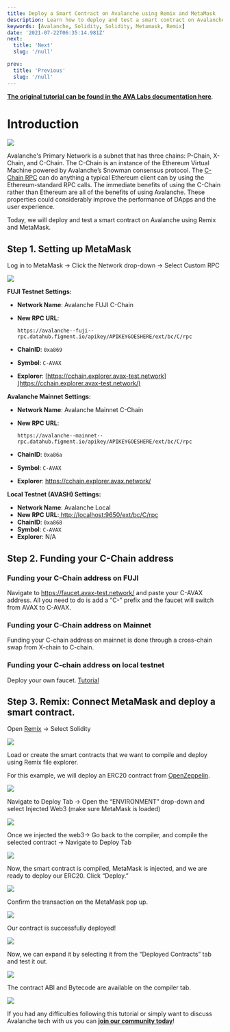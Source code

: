 ```yaml
---
title: Deploy a Smart Contract on Avalanche using Remix and MetaMask
description: Learn how to deploy and test a smart contract on Avalanche using Remix and MetaMask
keywords: [Avalanche, Solidity, Solidity, Metamask, Remix]
date: '2021-07-22T06:35:14.981Z'
next:
  title: 'Next'
  slug: '/null'

prev:
  title: 'Previous'
  slug: '/null'
---
```


[**The original tutorial can be found in the AVA Labs documentation here**](https://docs.avax.network/build/tutorials/platform/deploy-a-smart-contract-on-avalanche-using-remix-and-metamask).

# Introduction

![](./assets/avalanche-deploy-a-smart-contract-on-avalanche-using-remix-and-metamask-image-1.png)

Avalanche's Primary Network is a subnet that has three chains: P-Chain, X-Chain, and C-Chain. The C-Chain is an instance of the Ethereum Virtual Machine powered by Avalanche’s Snowman consensus protocol. The [C-Chain RPC](https://docs.figment.io/network-documentation/avalanche/rpc-and-rest-api) can do anything a typical Ethereum client can by using the Ethereum-standard RPC calls. The immediate benefits of using the C-Chain rather than Ethereum are all of the benefits of using Avalanche. These properties could considerably improve the performance of DApps and the user experience.

Today, we will deploy and test a smart contract on Avalanche using Remix and MetaMask.

## Step 1. Setting up MetaMask

Log in to MetaMask -> Click the Network drop-down -> Select Custom RPC

![](./assets/avalanche-deploy-a-smart-contract-on-avalanche-using-remix-and-metamask-image-2.png)

**FUJI Testnet Settings:**

- **Network Name**: Avalanche FUJI C-Chain

- **New RPC URL**:

  `https://avalanche--fuji--rpc.datahub.figment.io/apikey/APIKEYGOESHERE/ext/bc/C/rpc`

- **ChainID**: `0xa869`

- **Symbol**: `C-AVAX`

- **Explorer**: [https://cchain.explorer.avax-test.network](https://cchain.explorer.avax-test.network/)

**Avalanche Mainnet Settings:**

- **Network Name**: Avalanche Mainnet C-Chain

- **New RPC URL**:

  `https://avalanche--mainnet--rpc.datahub.figment.io/apikey/APIKEYGOESHERE/ext/bc/C/rpc`

- **ChainID**: `0xa86a`

- **Symbol**: `C-AVAX`

- **Explorer**: <https://cchain.explorer.avax.network/>

**Local Testnet (AVASH) Settings:**

- **Network Name**: Avalanche Local
- **New RPC URL**:[ ](http://localhost:9650/ext/bc/C/rpc)<http://localhost:9650/ext/bc/C/rpc>
- **ChainID**: `0xa868`
- **Symbol**: `C-AVAX`
- **Explorer**: N/A

## Step 2. Funding your C-Chain address

### **Funding your C-Chain address on FUJI** <a id="d718"></a>

Navigate to <https://faucet.avax-test.network/> and paste your C-AVAX address. All you need to do is add a “C-” prefix and the faucet will switch from AVAX to C-AVAX.

### Funding your C-Chain address on Mainnet <a id="1997"></a>

Funding your C-chain address on mainnet is done through a cross-chain swap from X-chain to C-chain.

### Funding your C-chain address on local testnet

Deploy your own faucet. [Tutorial](https://medium.com/avalabs/the-ava-platform-tools-pt-2-the-ava-faucet-48f28da57146)

## Step 3. Remix: Connect MetaMask and deploy a smart contract.

Open [Remix](https://remix.ethereum.org/) -> Select Solidity

![](./assets/avalanche-deploy-a-smart-contract-on-avalanche-using-remix-and-metamask-image-3.png)

Load or create the smart contracts that we want to compile and deploy using Remix file explorer.

For this example, we will deploy an ERC20 contract from [OpenZeppelin](https://openzeppelin.com/contracts).

![](./assets/avalanche-deploy-a-smart-contract-on-avalanche-using-remix-and-metamask-image-4.png)

Navigate to Deploy Tab -> Open the “ENVIRONMENT” drop-down and select Injected Web3 (make sure MetaMask is loaded)

![](./assets/avalanche-deploy-a-smart-contract-on-avalanche-using-remix-and-metamask-image-5.png)

Once we injected the web3-> Go back to the compiler, and compile the selected contract -> Navigate to Deploy Tab

![](./assets/avalanche-deploy-a-smart-contract-on-avalanche-using-remix-and-metamask-image-6.png)

Now, the smart contract is compiled, MetaMask is injected, and we are ready to deploy our ERC20. Click “Deploy.”

![](./assets/avalanche-deploy-a-smart-contract-on-avalanche-using-remix-and-metamask-image-7.png)

Confirm the transaction on the MetaMask pop up.

![](./assets/avalanche-deploy-a-smart-contract-on-avalanche-using-remix-and-metamask-image-8.png)

Our contract is successfully deployed!

![](./assets/avalanche-deploy-a-smart-contract-on-avalanche-using-remix-and-metamask-image-9.png)

Now, we can expand it by selecting it from the “Deployed Contracts” tab and test it out.

![](./assets/avalanche-deploy-a-smart-contract-on-avalanche-using-remix-and-metamask-image-10.png)

The contract ABI and Bytecode are available on the compiler tab.

![](./assets/avalanche-deploy-a-smart-contract-on-avalanche-using-remix-and-metamask-image-11.png)

If you had any difficulties following this tutorial or simply want to discuss Avalanche tech with us you can [**join our community today**](https://discord.gg/fszyM7K)!
